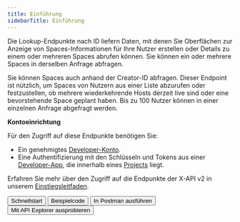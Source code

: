 ```yaml
---
title: Einführung
sidebarTitle: Einführung
---
```



Die Lookup-Endpunkte nach ID liefern Daten, mit denen Sie Oberflächen zur Anzeige von Spaces-Informationen für Ihre Nutzer erstellen oder Details zu einem oder mehreren Spaces abrufen können. Sie können ein oder mehrere Spaces in derselben Anfrage abfragen.

Sie können Spaces auch anhand der Creator-ID abfragen. Dieser Endpoint ist nützlich, um Spaces von Nutzern aus einer Liste abzurufen oder festzustellen, ob mehrere wiederkehrende Hosts derzeit live sind oder eine bevorstehende Space geplant haben. Bis zu 100 Nutzer können in einer einzelnen Anfrage abgefragt werden.

**Kontoeinrichtung**

Für den Zugriff auf diese Endpunkte benötigen Sie:

- Ein genehmigtes [Developer-Konto](https://developer.x.com/en/portal/petition/essential/basic-info).
- Eine Authentifizierung mit den Schlüsseln und Tokens aus einer [Developer-App](/de/resources/fundamentals/developer-apps), die innerhalb eines [Projects](/de/resources/fundamentals/projects) liegt.

Erfahren Sie mehr über den Zugriff auf die Endpunkte der X-API v2 in unserem [Einstiegsleitfaden](/de/x-api/getting-started/getting-access).

<div className="flex space-x-2">
  <Button href="https://developer.x.com/x-api/spaces/spaces-lookup.html">
    Schnellstart
  </Button>

  <Button href="https://github.com/xdevplatform/Twitter-API-v2-sample-code">
    Beispielcode
  </Button>

  <Button href="https://app.getpostman.com/run-collection/9956214-784efcda-ed4c-4491-a4c0-a26470a67400">
    In Postman ausführen
  </Button>

  <Button href="https://developer.x.com/apitools/api?endpoint=/2/spaces&method=get">
    Mit API Explorer ausprobieren
  </Button>
</div>
